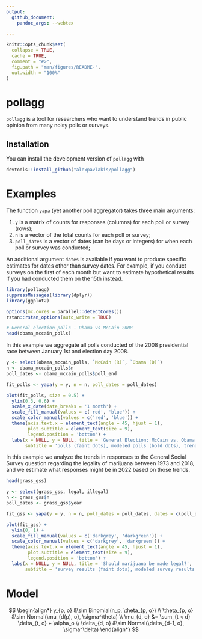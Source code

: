```yaml
---
output: 
  github_document:
    pandoc_args: --webtex

---
```


<!-- README.md is generated from README.Rmd. Please edit that file -->

```r
knitr::opts_chunk$set(
  collapse = TRUE,
  cache = TRUE,
  comment = "#>",
  fig.path = "man/figures/README-",
  out.width = "100%"
)
```

# pollagg

<!-- badges: start -->
<!-- badges: end -->

`pollagg` is a tool for researchers who want to understand trends in public opinion from many noisy polls or surveys.

## Installation

You can install the development version of `pollagg` with

``` r
devtools::install_github("alexpavlakis/pollagg")
```
# Examples

The function `yapa` (yet another poll aggregator) takes three main arguments:

1. `y` is a matrix of counts for responses (columns) for each poll or survey (rows);
2. `n` is a vector of the total counts for each poll or survey;
3. `poll_dates` is a vector of dates (can be days or integers) for when each poll or survey was conducted;

An additional argument `dates` is available if you want to produce specific estimates for dates other than survey dates.  For example, if you conduct surveys on the first of each month but want to estimate hypothetical results if you had conducted them on the 15th instead.

```r
library(pollagg)
suppressMessages(library(dplyr))
library(ggplot2)

options(mc.cores = parallel::detectCores())
rstan::rstan_options(auto_write = TRUE)

# General election polls - Obama vs McCain 2008
head(obama_mccain_polls)
```

In this example we aggregate all polls conducted of the 2008 presidential race between January 1st and election day 2008.


```r

y <- select(obama_mccain_polls, `McCain (R)`, `Obama (D)`)
n <- obama_mccain_polls$n
poll_dates <- obama_mccain_polls$poll_end

fit_polls <- yapa(y = y, n = n, poll_dates = poll_dates)

```


```r
plot(fit_polls, size = 0.5) + 
  ylim(0.3, 0.6) +
  scale_x_date(date_breaks = '1 month') +
  scale_fill_manual(values = c('red', 'blue')) +
  scale_color_manual(values = c('red', 'blue')) +
  theme(axis.text.x = element_text(angle = 45, hjust = 1),
        plot.subtitle = element_text(size = 9),
        legend.position = 'bottom') +
  labs(x = NULL, y = NULL, title = 'General Election: McCain vs. Obama',
       subtitle = 'polls (faint dots), modeled polls (bold dots), trend (line), and trend uncertainty (faded ribbon)', col = NULL, fill = NULL)
```

In this example we analyze the trends in responses to the General Social Survey question regarding the legality of marijuana between 1973 and 2018, and we estimate what responses might be in 2022 based on those trends.


```r
head(grass_gss)
```

```r
y <- select(grass_gss, legal, illegal)
n <- grass_gss$n
poll_dates <- grass_gss$year

fit_gss <- yapa(y = y, n = n, poll_dates = poll_dates, dates = c(poll_dates, 2022))

```

```r
plot(fit_gss) + 
  ylim(0, 1) +
  scale_fill_manual(values = c('darkgrey', 'darkgreen')) +
  scale_color_manual(values = c('darkgrey', 'darkgreen')) +
  theme(axis.text.x = element_text(angle = 45, hjust = 1),
        plot.subtitle = element_text(size = 9),
        legend.position = 'bottom') +
  labs(x = NULL, y = NULL, title = 'Should marijuana be made legal?',
       subtitle = 'survey results (faint dots), modeled survey results (bold dots), trend (line), and trend uncertainty (faded ribbon)', col = NULL, fill = NULL)
```



# Model


$$
\begin{align*}
y_{p, o} &\sim Binomial(n_p, \theta_{p, o}) \\
\theta_{p, o} &\sim Normal(\mu_{d(p), o}, \sigma^\theta) \\
\mu_{d, o} &= \sum_{t < d} \delta_{t, o} + \alpha_o \\
\delta_{d, o} &\sim Normal(\delta_{d-1, o}, \sigma^\delta)
\end{align*}
$$
